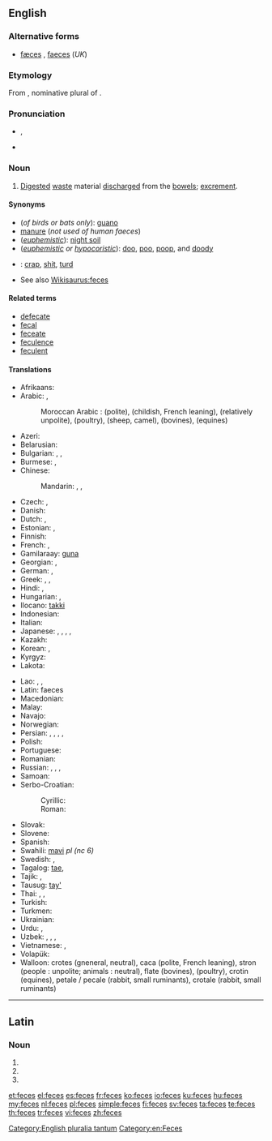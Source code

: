 ==English==

{{wikipedia}}

===Alternative forms===
* [[fæces]] {{qualifier|dated}}, [[faeces]] (''UK'')

===Etymology===
From {{etyl|la|en}} {{term|faeces|faecēs|lang=la}}, nominative plural of {{term|faex||residue, dregs|lang=la}}.

===Pronunciation===
* {{IPA|/ˈfiːsiːz/}}, {{X-SAMPA|/"fi:si:z/}}
* {{rhymes|iːsiz}}

===Noun===
{{en-plural noun}}

# {{context|US|Canada|lang=en}} [[digested|Digested]] [[waste]] material [[discharge]]d from the [[bowel]]s; [[excrement]].

====Synonyms====
* (''of birds or bats only''): [[guano]]
* [[manure]] (''not used of human faeces'')
* (''[[euphemistic]]''): [[wikipedia:night soil|night soil]]
* (''[[euphemistic]] or [[hypocoristic]]''): [[doo]], [[poo]], [[poop]], and [[doody]]
* {{qualifier|vulgar}}: [[crap]], [[shit]], [[turd]]
* See also [[Wikisaurus:feces]]

====Related terms====
* [[defecate]]
* [[fecal]]
* [[feceate]]
* [[feculence]]
* [[feculent]]

====Translations====
{{trans-top|digested waste material discharged from the bowels}}
* Afrikaans: {{t-|af|ontlasting}}
* Arabic: {{t-|ar|براز|m|tr=birāz|sc=Arab}}, {{t-|ar|سلح|m|tr=salḥ|sc=Arab}}
*: Moroccan Arabic : {{t|ary|جروج|tr=xruj}} (polite), {{t|ary|كاكا|tr=kaka}} (childish, French leaning), {{t|ary|زبل|tr=zbel}} (relatively unpolite), {{t|ary|بزق|tr=bzaq}} (poultry), {{t|ary|بريو|tr=berriw}} (sheep, camel), {{t|ary|خضار|tr=xedar}} (bovines), {{t|ary|رود|tr=roud}} (equines)
* Azeri: {{t-|az|nəcis}}
* Belarusian: {{t-|be|фекаліі|f-p|tr=fjekálii}}
* Bulgarian: {{t+|bg|екскременти|p|tr=ekskreménti|sc=Cyrl}}, {{t-|bg|фекалии|f-p|tr=fekálii}}, {{t-|bg|изпражнение|alt=изпражнения|n-p|tr=izpražnénija}}
* Burmese: {{t-|my|ချေး|tr=chi:|sc=Mymr}}, {{t+|my|မစင်|tr=masin|sc=Mymr}}
* Chinese:
*: Mandarin: {{t|cmn|粪|tr=fèn|sc=Hani}}, {{t|cmn|粪便|tr=fènbiàn|sc=Hani}}, {{t|cmn|屎|tr=shǐ|sc=Hani}}
* Czech: {{t+|cs|stolice|f}}, {{t+|cs|výkal|m}}
* Danish: {{t+|da|afføring|c}}
* Dutch: {{t+|nl|faeces|p}}, {{t+|nl|uitwerpselen|n}}
* Estonian: {{t-|et|fekaalid|p}}, {{t+|et|roe}}
* Finnish: {{t+|fi|uloste}}
* French: {{t+|fr|fèces|f-p}}, {{t+|fr|excrément|m}}
* Gamilaraay: [[guna]]
* Georgian: {{t-|ka|ფეკალია|tr=p'ekalia|sc=Geor}}, {{t-|ka|განავალი|tr=ganavali|sc=Geor}}
* German: {{t+|de|Fäkalien|f-p}}, {{t+|de|Kot|m}}
* Greek: {{t-|el|περιττώματα|n-p|tr=perittómata}}, {{t+|el|κόπρανα|n-p|tr=kóprana}}, {{qualifier|obscene}} {{t+|el|σκατά|n-p|tr=skatá}}
* Hindi: {{t-|hi|टट्टी|tr=ṭaṭṭī}}, {{t-|hi|मल|tr=mal}}
* Hungarian: {{t-|hu|széklet}}, {{t+|hu|ürülék}}
* Ilocano: [[takki]]
* Indonesian: {{t+|id|tinja}}
* Italian: {{t+|it|feci|f-p}}
* Japanese: {{t+|ja|糞|tr=[[ふん]], fun|sc=Jpan}}, {{t-|ja|糞便|tr=[[ふんべん]], funben|sc=Jpan}}, {{t-|ja|大便|tr=[[だいべん]], daiben|sc=Jpan}}, {{t+|ja|うんこ|tr=unko|sc=Jpan}}, {{t-|ja|うんち|tr=unchi|sc=Jpan}}
* Kazakh: {{t|kk|нысап|tr=nısap|sc=Cyrl}}
* Korean: {{t+|ko|똥|tr=ttong|sc=Kore}}, {{t+|ko|뒤|tr=dwi|sc=Kore}} {{qualifier|euphemism}}
* Kyrgyz: {{t+|ky|фекалия|tr=fekaliya|sc=Cyrl}}
* Lakota: {{tø|lkt|čheslí}}
{{trans-mid}}
* Lao: {{t-|lo|ອາຈົມ|tr=ʔàːcòm|sc=Laoo}}, {{t-|lo|ອຸດຈາຣະ|tr=ʔútcàːlā|sc=Laoo}}, {{t+|lo|ຂີ້|tr=kʰȉː|sc=Laoo}}
* Latin: faeces {{p}}
* Macedonian: {{t-|mk|измет|m|tr=ízmet|sc=Cyrl}}
* Malay: {{t-|ms|tinja}}
* Navajo: {{tø|nv|chąąʼ}}
* Norwegian: {{t+|no|avføring}}
* Persian: {{t+|fa|گه|tr=goh|sc=fa-Arab}}, {{t+|fa|ان|tr=an|sc=fa-Arab}}, {{t+|fa|پهن|tr=pehen|sc=fa-Arab}}, {{t+|fa|مدفوع|tr=madfu'|sc=fa-Arab}}, {{t+|fa|براز|tr=borâz|sc=fa-Arab}}
* Polish: {{t+|pl|kał|m}}
* Portuguese: {{t+|pt|fezes|f-p}}
* Romanian: {{t-|ro|excrement}}
* Russian: {{t+|ru|испражнение|alt=испражнения|n-p|tr=ispražnénija}}, {{t-|ru|экскремент|alt=экскременты|n-p|tr=ekskreménty}}, {{t+|ru|кал|m|tr=kal|sc=Cyrl}} {{qualifier|medicine}}, {{t+|ru|фекалии|f-p|tr=fekálii}}
* Samoan: {{t-|sm|tae}}
* Serbo-Croatian:
*: Cyrillic: {{t-|sh|измет|m}}
*: Roman: {{t-|sh|izmet|m}}
* Slovak: {{t-|sk|výkal|m}}
* Slovene: {{t-|sl|iztrebek|m}}
* Spanish: {{t-|es|heces|f-p}}
* Swahili: [[mavi]] ''pl (nc 6)''
* Swedish: {{t+|sv|avföring|c}}, {{t+|sv|träck|c}}
* Tagalog: [[tae]], {{t-|tl|dumi}}
* Tajik: {{t-|tg|саргин|tr=sargin|sc=Cyrl}}, {{t-|tg|наҷосат|tr=najosat|sc=Cyrl}}
* Tausug: [[tay']]
* Thai: {{t-|th|อาจม|tr=aa-jom|sc=Thai}}, {{t+|th|อุจจาระ|tr=ùt-jaa-rá|sc=Thai}}, {{t-|th|ขี้|tr=kêe|sc=Thai}}
* Turkish: {{t+|tr|dışkı}}
* Turkmen: {{t-|tk|bok}}
* Ukrainian: {{t-|uk|фекалії|f-p|tr=fekáliji}}
* Urdu: {{t|ur|باٹھروم|tr=bathrum}}, {{t|ur|پا خانه|tr=pê khâneh}}
* Uzbek: {{t-|uz|kal}}, {{t-|uz|axlat}}, {{t-|uz|najas}}, {{t-|uz|tezak}}
* Vietnamese: {{t+|vi|cặn}}, {{t-|vi|chất lắng}}
* Volapük: {{t+|vo|jiedot}}
* Walloon: crotes (gneneral, neutral), caca (polite, French leaning), stron (people : unpolite; animals : neutral), flate (bovines), {{t+|wa|polene}} (poultry), crotin (equines), petale / pecale (rabbit, small ruminants), crotale (rabbit, small ruminants)
{{trans-bottom}}

[[Category:English pluralia tantum]]
[[Category:en:Feces]]

----

==Latin==

===Noun===
{{la-noun-form|fecēs}}

# {{inflection of|fex|fex|nom|p|lang=la}}
# {{inflection of|fex|fex|acc|p|lang=la}}
# {{inflection of|fex|fex|voc|p|lang=la}}

[[et:feces]]
[[el:feces]]
[[es:feces]]
[[fr:feces]]
[[ko:feces]]
[[io:feces]]
[[ku:feces]]
[[hu:feces]]
[[my:feces]]
[[nl:feces]]
[[pl:feces]]
[[simple:feces]]
[[fi:feces]]
[[sv:feces]]
[[ta:feces]]
[[te:feces]]
[[th:feces]]
[[tr:feces]]
[[vi:feces]]
[[zh:feces]]